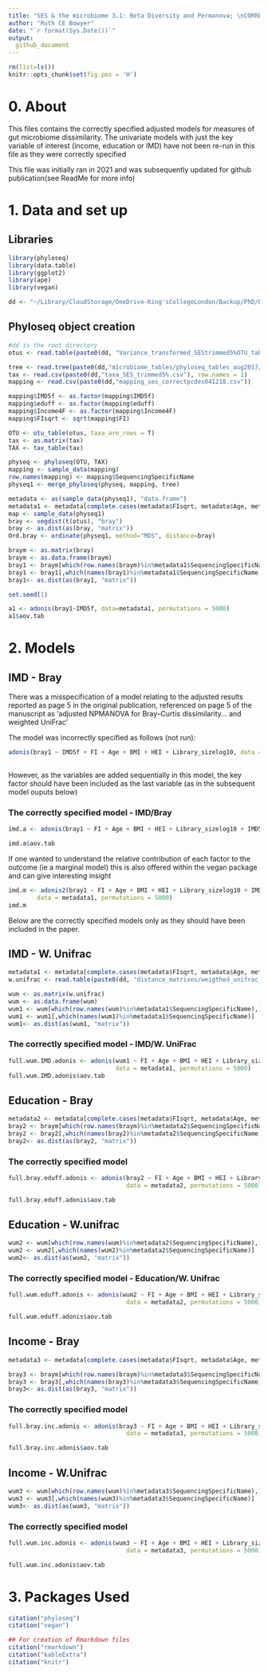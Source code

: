 ```yaml
---
title: "SES & the microbiome 3.1: Beta Diversity and Permanova; \nCORRECTION 2021"
author: "Ruth CE Bowyer"
date: "`r format(Sys.Date())`"
output: 
  github_document
---
```


```r
rm(list=ls())                                                                    ~
knitr::opts_chunk$set(fig.pos = 'H')
```

# **0. About**

This files contains the correctly specified adjusted models for measures of gut microbiome dissimilarity. The univariate models with just the key variable of interest (income, education or IMD) have not been re-run in this file as they were correctly specified

This file was initially ran in 2021 and was subsequently updated for github publication(see ReadMe for more info)


# **1. Data and set up**

## **Libraries**


```r
library(phyloseq)
library(data.table)
library(ggplot2)
library(ape)
library(vegan)

```


```r

dd <- "~/Library/CloudStorage/OneDrive-King'sCollegeLondon/Backup/PhD/Data_+_analy/SES/Data/"

```

## **Phyloseq object creation**

```r

#dd is the root directory
otus <- read.table(paste0(dd, "Variance_transformed_SEStrimmed5%OTU_table.txt"), sep = " ", row.names = 1, header = T) 

tree <- read.tree(paste0(dd,"microbiome_tables/phyloseq_tables_aug2017/reduced_tree.tre"))
tax <- read.csv(paste0(dd,"taxa_SES_trimmed5%.csv"), row.names = 1)
mapping <- read.csv(paste0(dd,"mapping_ses_correctpcdes041218.csv"))

mapping$IMD5f <- as.factor(mapping$IMD5f)
mapping$eduff <- as.factor(mapping$eduff)
mapping$Income4F <- as.factor(mapping$Income4F)
mapping$FIsqrt <- sqrt(mapping$FI)

OTU <- otu_table(otus, taxa_are_rows = T)
tax <- as.matrix(tax)
TAX <- tax_table(tax)

physeq <- phyloseq(OTU, TAX)
mapping <- sample_data(mapping)
row.names(mapping) <- mapping$SequencingSpecificName
physeq1 <- merge_phyloseq(physeq, mapping, tree)

```


```r

metadata <- as(sample_data(physeq1), "data.frame")
metadata1 <- metadata[complete.cases(metadata$FIsqrt, metadata$Age, metadata$HEI, metadata$BMI),] 
map <- sample_data(physeq1)
bray <- vegdist(t(otus), "bray") 
bray <- as.dist(as(bray, "matrix"))
Ord.bray <- ordinate(physeq1, method="MDS", distance=bray)

braym <- as.matrix(bray)
braym <- as.data.frame(braym)
bray1 <- braym[which(row.names(braym)%in%metadata1$SequencingSpecificName),]
bray1 <- bray1[,which(names(bray1)%in%metadata1$SequencingSpecificName)]
bray1<- as.dist(as(bray1, "matrix"))

set.seed(1)

a1 <- adonis(bray1~IMD5f, data=metadata1, permutations = 5000)
a1$aov.tab
```
# **2. Models**

## **IMD - Bray**

There was a misspecification of a model relating to the adjusted results reported as page 5 in the original publication, referenced on page 5 of the manuscript as ‘adjusted NPMANOVA for Bray–Curtis dissimilarity... and weighted UniFrac’

The model was incorrectly specified as follows (not run):

```r

adonis(bray1 ~ IMD5f + FI + Age + BMI + HEI + Library_sizelog10, data = metadata1,
       
```


However, as the variables are added sequentially in this model, the key factor should have been included as the last variable (as in the subsequent model ouputs below)

### **The correctly specified model - IMD/Bray**

```r

imd.a <- adonis(bray1 ~ FI + Age + BMI + HEI + Library_sizelog10 + IMD5f, data = metadata1, permutations = 5000)

imd.a$aov.tab

```

If one wanted to understand the relative contribution of each factor to the outcome (ie a marginal model) this is also offered within the vegan package and can give interesting insight

```r

imd.m <- adonis2(bray1 ~ FI + Age + BMI + HEI + Library_sizelog10 + IMD5f, by="margin",
        data = metadata1, permutations = 5000)
imd.m

```

Below are the correctly specified models only as they should have been included in the paper.

## **IMD - W. Unifrac** 

```r

metadata1 <- metadata[complete.cases(metadata$FIsqrt, metadata$Age, metadata$HEI, metadata$BMI),] 
w.unifrac <- read.table(paste0(dd, "distance_matrixes/weigthed_unifrac_phyloseq_rooted_tree.txt"))

wum <- as.matrix(w.unifrac)
wum <- as.data.frame(wum)
wum1 <- wum[which(row.names(wum)%in%metadata1$SequencingSpecificName),] 
wum1 <- wum1[,which(names(wum1)%in%metadata1$SequencingSpecificName)] 
wum1<- as.dist(as(wum1, "matrix"))

```

### **The correctly specified model - IMD/W. UniFrac**

```r

full.wum.IMD.adonis <- adonis(wum1 ~ FI + Age + BMI + HEI + Library_sizelog10 + IMD5f, 
                              data = metadata1, permutations = 5000) 
full.wum.IMD.adonis$aov.tab
```

## **Education - Bray**

```r

metadata2 <- metadata[complete.cases(metadata$FIsqrt, metadata$Age, metadata$HEI, metadata$eduff),]
bray2 <- braym[which(row.names(braym)%in%metadata2$SequencingSpecificName),] 
bray2 <- bray2[,which(names(bray2)%in%metadata2$SequencingSpecificName)] 
bray2<- as.dist(as(bray2, "matrix"))

```

### **The correctly specified model**

```r
full.bray.eduff.adonis <- adonis(bray2 ~ FI + Age + BMI + HEI + Library_sizelog10 + eduff, 
                                 data = metadata2, permutations = 5000)

full.bray.eduff.adonis$aov.tab
```

## **Education - W.unifrac**

```r
wum2 <- wum[which(row.names(wum)%in%metadata2$SequencingSpecificName),] 
wum2 <- wum2[,which(names(wum2)%in%metadata2$SequencingSpecificName)] 
wum2<- as.dist(as(wum2, "matrix"))
```

### **The correctly specified model - Education/W. Unifrac**


```r
full.wum.eduff.adonis <- adonis(wum2 ~ FI + Age + BMI + HEI + Library_sizelog10 + eduff, 
                                 data = metadata2, permutations = 5000)

full.wum.eduff.adonis$aov.tab
```


## **Income - Bray**

```r
metadata3 <- metadata[complete.cases(metadata$FIsqrt, metadata$Age, metadata$HEI, metadata$BMI, metadata$Income4F),]

bray3 <- braym[which(row.names(braym)%in%metadata3$SequencingSpecificName),] 
bray3 <- bray3[,which(names(bray3)%in%metadata3$SequencingSpecificName)] 
bray3<- as.dist(as(bray3, "matrix"))

```



### **The correctly specified model**

```r

full.bray.inc.adonis <- adonis(bray3 ~ FI + Age + BMI + HEI + Library_sizelog10 + Income4F, 
                                 data = metadata3, permutations = 5000)

full.bray.inc.adonis$aov.tab

```


## **Income - W.Unifrac**

```r

wum3 <- wum[which(row.names(wum)%in%metadata3$SequencingSpecificName),] 
wum3 <- wum3[,which(names(wum3)%in%metadata3$SequencingSpecificName)] 
wum3<- as.dist(as(wum3, "matrix"))

```


### **The correctly specified model**

```r

full.wum.inc.adonis <- adonis(wum3 ~ FI + Age + BMI + HEI + Library_sizelog10 + Income4F, 
                                 data = metadata3, permutations = 5000)

full.wum.inc.adonis$aov.tab

```

# **3. Packages Used**

```r
citation("phyloseq")
citation("vegan")

## For creation of Rmarkdown files
citation("rmarkdown")
citation("kableExtra")
citation("knitr")

```

